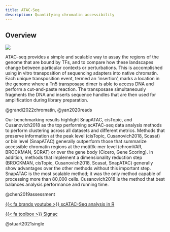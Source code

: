 ```yaml
---
title: ATAC-Seq
description: Quantifying chromatin accessibility
---
```


## Overview {#atacseq-overview}

![](https://media.springernature.com/full/springer-static/image/art%3A10.1038%2Fs41596-022-00692-9/MediaObjects/41596_2022_692_Fig1_HTML.png?as=webp)

ATAC-seq provides a simple and scalable way to assay the regions of the genome that are bound by TFs, and to compare how these landscapes change between particular contexts or perturbations. This is accomplished using in vitro transposition of sequencing adapters into native chromatin. Each unique transposition event, termed an ‘insertion’, marks a location in the genome where a Tn5 transposase dimer is able to access DNA and perform a cut-and-paste reaction. The transposase simultaneously fragments the DNA and inserts sequence handles that are then used for amplification during library preparation.

@grandi2022chromatin, @yan2020reads

Our benchmarking results highlight SnapATAC, cisTopic, and Cusanovich2018 as the top performing scATAC-seq data analysis methods to perform clustering across all datasets and different metrics. Methods that preserve information at the peak level (cisTopic, Cusanovich2018, Scasat) or bin level (SnapATAC) generally outperform those that summarize accessible chromatin regions at the motif/k-mer level (chromVAR, BROCKMAN, SCRAT) or over the gene body (Cicero, Gene Scoring). In addition, methods that implement a dimensionality reduction step (BROCKMAN, cisTopic, Cusanovich2018, Scasat, SnapATAC) generally show advantages over the other methods without this important step. SnapATAC is the most scalable method; it was the only method capable of processing more than 80,000 cells. Cusanovich2018 is the method that best balances analysis performance and running time.

@chen2019assessment

[{{< fa brands youtube >}} scATAC-Seq analysis in R](https://www.youtube.com/watch?v=e2396GKFMRY)

[{{< fa toolbox >}} Signac](https://stuartlab.org/signac/index.html)

@stuart2021single
